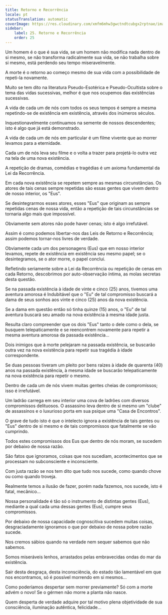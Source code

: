 ```yaml
---
title: Retorno e Recorrência
locale: pt
statusTranslation: automatic
coverImage: https://res.cloudinary.com/xmfm6mhw3gwctndtcubgx2rptnae/image/upload/v1740468922/small_cover_tratado_de_psicologia_revolucionaria_a4c0dca4e0.webp
sidebar:
    label: 25. Retorno e Recorrência
    order: 25
---
```

Um homem é o que é sua vida, se um homem não modifica nada dentro de si mesmo, se não transforma radicalmente sua vida, se não trabalha sobre si mesmo, está perdendo seu tempo miseravelmente.

A morte é o retorno ao começo mesmo de sua vida com a possibilidade de repeti-la novamente.

Muito se tem dito na literatura Pseudo-Esotérica e Pseudo-Ocultista sobre o tema das vidas sucessivas, melhor é que nos ocupemos das existências sucessivas.

A vida de cada um de nós com todos os seus tempos é sempre a mesma repetindo-se de existência em existência, através dos inúmeros séculos.

Inquestionavelmente continuamos na semente de nossos descendentes; isto é algo que já está demonstrado.

A vida de cada um de nós em particular é um filme vivente que ao morrer levamos para a eternidade.

Cada um de nós leva seu filme e o volta a trazer para projetá-lo outra vez na tela de uma nova existência.

A repetição de dramas, comédias e tragédias é um axioma fundamental da Lei da Recorrência.

Em cada nova existência se repetem sempre as mesmas circunstâncias. Os atores de tais cenas sempre repetidas são essas gentes que vivem dentro de nosso interior, os "Eus".

Se desintegrarmos esses atores, esses "Eus" que originam as sempre repetidas cenas de nossa vida, então a repetição de tais circunstâncias se tornaria algo mais que impossível.

Obviamente sem atores não pode haver cenas; isto é algo irrefutável.

Assim é como podemos libertar-nos das Leis de Retorno e Recorrência; assim podemos tornar-nos livres de verdade.

Obviamente cada um dos personagens (Eus) que em nosso interior levamos, repete de existência em existência seu mesmo papel; se o desintegramos, se o ator morre, o papel conclui.

Refletindo seriamente sobre a Lei da Recorrência ou repetição de cenas em cada Retorno, descobrimos por auto-observação íntima, as molas secretas desta questão.

Se na passada existência à idade de vinte e cinco (25) anos, tivemos uma aventura amorosa é Indubitável que o "Eu" de tal compromisso buscará a dama de seus sonhos aos vinte e cinco (25) anos da nova existência.

Se a dama em questão então só tinha quinze (15) anos, o "Eu" de tal aventura buscará seu amado na nova existência à mesma idade justa.

Resulta claro compreender que os dois "Eus" tanto o dele como o dela, se busquem telepaticamente e se reencontrem novamente para repetir a mesma aventura amorosa da passada existência...

Dois inimigos que à morte pelejaram na passada existência, se buscarão outra vez na nova existência para repetir sua tragédia à idade correspondente.

Se duas pessoas tiveram um pleito por bens raízes à idade de quarenta (40) anos na passada existência, à mesma idade se buscarão telepaticamente na nova existência para repetir o mesmo.

Dentro de cada um de nós vivem muitas gentes cheias de compromissos; isso é irrefutável.

Um ladrão carrega em seu interior uma cova de ladrões com diversos compromissos delituosos. O assassino leva dentro de si mesmo um "clube" de assassinos e o luxurioso porta em sua psique uma "Casa de Encontros".

O grave de tudo isto é que o intelecto ignora a existência de tais gentes ou "Eus" dentro de si mesmo e de tais compromissos que fatalmente se vão cumprindo.

Todos estes compromissos dos Eus que dentro de nós moram, se sucedem por debaixo de nossa razão.

São fatos que ignoramos, coisas que nos sucediam, acontecimentos que se processam no subconsciente e inconsciente.

Com justa razão se nos tem dito que tudo nos sucede, como quando chove ou como quando troveja.

Realmente temos a ilusão de fazer, porém nada fazemos, nos sucede, isto é fatal, mecânico...

Nossa personalidade é tão só o instrumento de distintas gentes (Eus), mediante a qual cada uma dessas gentes (Eus), cumpre seus compromissos.

Por debaixo de nossa capacidade cognoscitiva sucedem muitas coisas, desgraciadamente ignoramos o que por debaixo de nossa pobre razão sucede.

Nos cremos sábios quando na verdade nem sequer sabemos que não sabemos.

Somos miseráveis lenhos, arrastados pelas embravecidas ondas do mar da existência.

Sair desta desgraça, desta inconsciência, do estado tão lamentável em que nos encontramos, só é possível morrendo em si mesmos...

Como poderíamos despertar sem morrer previamente? Só com a morte advém o novo! Se o gérmen não morre a planta não nasce.

Quem desperta de verdade adquire por tal motivo plena objetividade de sua consciência, iluminação autêntica, felicidade...

